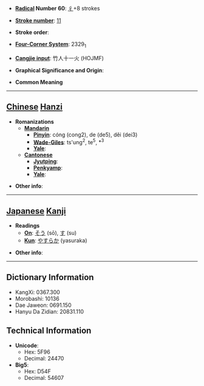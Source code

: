 * '''[[Wiktionary:Chinese radical index| Radical]] Number 60''': [[Wiktionary:Chinese radical index 彳|彳]]+8 strokes

* '''[[Wiktionary:Chinese total strokes index|Stroke number]]''': [[Wiktionary:Chinese total strokes index 11|11]]

* '''Stroke order''': 

* '''[[Wiktionary:Chinese four corner index|Four-Corner System]]''': 2329<sub>1</sub>

* '''[[Wiktionary:Chinese Cangjie index|Cangjie input]]''': 竹人十一火 (HOJMF)

* '''Graphical Significance and Origin''': 

* '''Common Meaning'''

----

== [[Chinese]] [[Hanzi]] ==

* '''Romanizations'''
** '''[[Mandarin]]'''
*** '''[[Pinyin]]''': cóng (cong2), de (de5), děi (dei3)
*** '''[[Wade-Giles]]''': ts'ung<sup>2</sup>, te<sup>5</sup>, *<sup>3</sup>
*** '''[[Yale]]''': 
** '''[[Cantonese]]'''
*** '''[[Jyutping]]''':
*** '''[[Penkyamp]]''': 
*** '''[[Yale]]''': 

* '''Other info''': 

----

== [[Japanese]] [[Kanji]] ==

* '''Readings'''
** '''[[On]]''': [[そう]] (sō), [[す]] (su)
** '''[[Kun]]''': [[やすらか]] (yasuraka)

* '''Other info''':  

----

== Dictionary Information ==

* KangXi: 0367.300
* Morobashi: 10136
* Dae Jaweon: 0691.150
* Hanyu Da Zidian: 20831.110

== Technical Information ==

* '''Unicode''':
** Hex: 5F96
** Decimal: 24470
* '''Big5''':
** Hex: D54F
** Decimal: 54607